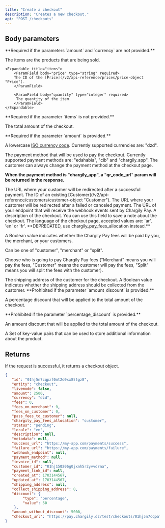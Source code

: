 ```yaml
---
title: "Create a checkout"
description: "Creates a new checkout."
api: "POST /checkouts"
---
```


## Body parameters

<ParamField body="items" type="array" multiple>
   **Required if the parameters `amount` and `currency` are not provided.**

The items are the products that are being sold.

    <Expandable title="items">
        <ParamField body="price" type="string" required>
        The ID of the [Price](/v2/api-reference/prices/price-object "Price").
        </ParamField>

        <ParamField body="quantity" type="integer" required>
         The quantity of the item.
        </ParamField>
    </Expandable>

</ParamField>

<ParamField body="amount" type="integer">
   **Required if the parameter `items` is not provided.**

   The total amount of the checkout.

</ParamField>

<ParamField body="currency" type="string">
  **Required if the parameter `amount` is provided.**

   A lowercase [ISO currency
   code](https://www.iso.org/iso-4217-currency-codes.html "ISO currency code").
   Currently supported currencies are: "dzd".

</ParamField>

<ParamField body="payment_method" type="string" default="edahabia">
   The payment method that will be used to pay the checkout. Currently supported
   payment methods are: "edahabia", "cib" and "chargily_app". The customer can always change the payment method at the checkout page.

   **When the payment method is "chargily_app", a "qr_code_url" param will be returned in the response.**
</ParamField>

<ParamField body="success_url" type="string" required>
   The URL where your customer will be redirected after a successful payment.
</ParamField>

<ParamField body="customer_id" type="string">
   The ID of an existing [Customer](/v2/api-reference/customers/customer-object
   "Customer").
</ParamField>

<ParamField body="failure_url" type="string">
   The URL where your customer will be redirected after a failed or canceled
   payment.
</ParamField>

<ParamField body="webhook_endpoint" type="string">
   The URL of your endpoint that will receive the webhook events sent by
   Chargily Pay.
</ParamField>

<ParamField body="description" type="string">
   A description of the checkout. You can use this field to save a note about
   the checkout.
</ParamField>

<ParamField body="locale" type="string">
   The language of the checkout page, accepted values are: 'ar', 'en' or 'fr'.
</ParamField>

<ResponseField name="pass_fees_to_customer" type="boolean">
   **DEPRECATED, use chargily_pay_fees_allocation instead.**  

   A Boolean value indicates whether the Chargily Pay fees will be paid by you,
   the merchant, or your customers.
</ResponseField>

<ResponseField name="chargily_pay_fees_allocation" type="string">
   Can be one of "customer", "merchant" or "split".

   Choose who is going to pay Chargily Pay fees ("Merchant" means you will pay the fees, "Customer" means the customer will pay the fees, "Split" means you will split the fees with the customer).
</ResponseField>

<ParamField body="shipping_address" type="string">
   The shipping address of the customer for the checkout.
</ParamField>

<ParamField body="collect_shipping_address" type="boolean">
   A Boolean value indicates whether the shipping address should be collected
   from the customer.
</ParamField>

<ParamField body="percentage_discount" type="integer">
   **Prohibited if the parameter `amount_discount` is provided.**

   A percentage discount that will be applied to the total amount of the
   checkout.
</ParamField>

<ParamField body="amount_discount" type="integer">
   **Prohibited if the parameter `percentage_discount` is provided.**

   An amount discount that will be applied to the total amount of the checkout.
</ParamField>

<ParamField body="metadata" type="array">
   A Set of key-value pairs that can be used to store additional information
   about the product.
</ParamField>

## Returns

If the request is successful, it returns a checkout object.

<ResponseExample>

```json Response
{
   "id": "01hj5n7cqpaf0mt2d0xx85tgz8",
   "entity": "checkout",
   "livemode": false,
   "amount": 2500,
   "currency": "dzd",
   "fees": 0,
   "fees_on_merchant": 0,
   "fees_on_customer": 0,
   "pass_fees_to_customer": null,
   "chargily_pay_fees_allocation": "customer",
   "status": "pending",
   "locale": "en",
   "description": null,
   "metadata": null,
   "success_url": "https://my-app.com/payments/success",
   "failure_url": "https://my-app.com/payments/failure",
   "webhook_endpoint": null,
   "payment_method": null,
   "invoice_id": null,
   "customer_id": "01hj150206g0jxnh5r2yvvdrna",
   "payment_link_id": null,
   "created_at": 1703144567,
   "updated_at": 1703144567,
   "shipping_address": null,
   "collect_shipping_address": 0,
   "discount": {
        "type": "percentage",
        "value": 50
    },
   "amount_without_discount": 5000,
   "checkout_url": "https://pay.chargily.dz/test/checkouts/01hj5n7cqpaf0mt2d0xx85tgz8/pay"
}
```

</ResponseExample>

